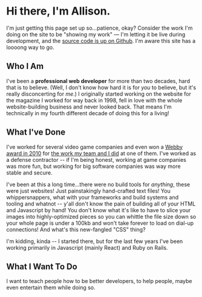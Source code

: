 # Hi there, I'm Allison.
I'm just getting this page set up so...patience, okay? Consider the work I'm doing on the site to be "showing my work" &mdash; I'm letting it be live during development, and the [source code is up on Github](https://github.com/allizon/digital-garden). I'm aware this site has a loooong way to go.

## Who I Am
<div className="prose-2xl">

I've been a **professional web developer** for more than two decades, hard that is to believe. (Well, I don't know how hard it is for _you_ to believe, but it's really disconcerting for _me_.) I originally started working on the website for the magazine I worked for way back in 1998, fell in love with the whole website-building business and never looked back. That means I'm technically in my fourth different decade of doing this for a living!

</div>

## What I've Done
I've worked for several video game companies and even won a [Webby award in 2010](https://en.wikipedia.org/wiki/2010_Webby_Awards) for [the work my team and I did](https://web.archive.org/web/20100612045817/http://www.thebeatlesrockband.com/) at one of them. I've worked as a defense contractor -- if I'm being honest, working at game companies was more fun, but working for big software companies was way more stable and secure.

I've been at this a long time...there were no build tools for _anything_, these were just websites! Just painstakingly hand-crafted text files! You whippersnappers, what with your frameworks and build systems and tooling and whatnot -- y'all don't know the pain of building all of your HTML and Javascript by hand! You don't know what it's like to have to slice your images into highly-optimized pieces so you can whittle the file size down so your whole page is under a 100kb and  won't take forever to load on dial-up connections! And what's this new-fangled "CSS" thing?

I'm kidding, kinda -- I started there, but for the last few years I've been working primarily in Javascript (mainly React) and Ruby on Rails.

## What I Want To Do
I want to teach people how to be better developers, to help people, maybe even entertain them while doing so.
